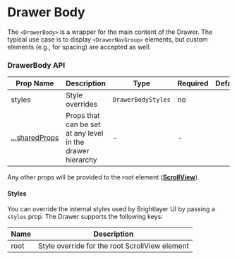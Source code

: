
# Drawer Body

The `<DrawerBody>` is a wrapper for the main content of the Drawer. The typical use case is to display `<DrawerNavGroup>` elements, but custom elements (e.g., for spacing) are accepted as well.

### DrawerBody API

<Box>

| Prop Name                       | Description                                                | Type               | Required | Default |
| ------------------------------- | ---------------------------------------------------------- | ------------------ | -------- | ------- |
| styles                          | Style overrides                                            | `DrawerBodyStyles` | no       |         |
| [...sharedProps](#shared-props) | Props that can be set at any level in the drawer hierarchy | -                  | -        |         |

</Box>

Any other props will be provided to the root element ([**ScrollView**](https://reactnative.dev/docs/scrollview)).

#### Styles

You can override the internal styles used by Brightlayer UI by passing a `styles` prop. The Drawer supports the following keys:

<Box>

| Name | Description                                    |
| ---- | ---------------------------------------------- |
| root | Style override for the root ScrollView element |

</Box>

<SharedProps />
